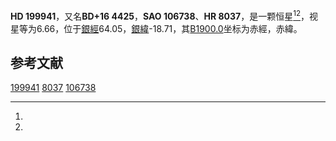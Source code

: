 {{Starbox begin
| name = HD 199941
}}
{{Starbox observe
| epoch = [[J2000.0|J2000.0]]
| constell = {{星座名待查}}<ref name=SIMBAD>{{cite web
 | url=http://simbad.u-strasbg.fr/simbad/sim-id?Ident=HR+8037
 | title=Pulsating variable Star
 | publisher=Centre de Données astronomiques de Strasbourg
 | work=SIMBAD
 | accessdate=2012-07-13
 | archive-date=2016-03-18
 | archive-url=https://web.archive.org/web/20160318075142/http://simbad.u-strasbg.fr/simbad/sim-id?Ident=HR+8037
 | dead-url=no
 }}</ref><ref name=DATA>{{cite web
 | url=http://vizier.u-strasbg.fr/viz-bin/VizieR-5?-out.add=.&-source=5050&-corr=PK=HR&-out.max=9999&HR=8037
 | title=VizieR Detailed Page
 | accessdate=2012-07-13
 | archive-date=2016-03-05
 | archive-url=https://web.archive.org/web/20160305010257/http://vizier.u-strasbg.fr/viz-bin/VizieR-5?-out.add=.&-source=5050&-corr=PK=HR&-out.max=9999&HR=8037
 | dead-url=no
 }}</ref>
| 星官 = 
| ra = {{RA|20|59|50.8}}<ref name=SIMBAD /><ref name=DATA />
| dec = {{DEC|+16|49|27}}<ref name=SIMBAD /><ref name=DATA />
| appmag_v = 6.66<ref name=SIMBAD /><ref name=DATA />
}}
{{Starbox character
| class = F4III<ref name=SIMBAD /><ref name=DATA />
| b-v = 0.38<ref name=SIMBAD /><ref name=DATA />
| u-b = -0.13<ref name=SIMBAD /><ref name=DATA />
| r-i = <ref name=SIMBAD /><ref name=DATA />
| variable = 
}}
{{Starbox astrometry
| radial_v = -0.13
| prop_mo_ra = 2
| parallax = 
| p_error = 
}}
{{Starbox catalog
| names =BD+16 4425，[[SAO星表|SAO]] 106738，[[HD星表|HD]] 199941，[[HR星表|HR]] 8037}}
{{Starbox reference |Simbad=HR+8037}}
{{Starbox end}}

'''HD 199941'''，又名'''BD+16 4425'''，'''SAO 106738'''、'''HR 8037'''，是一颗恒星<ref name=SIMBAD /><ref name=DATA />，视星等为6.66，位于[[銀道座標系|銀經]]64.05，[[銀道座標系|銀緯]]-18.71，其[[B1900.0|B1900.0]]坐标为赤經{{RA|20|55|11.6}}，赤緯{{DEC|+16|-18.71|6}}。

== 参考文献 ==
{{reflist}}

{{star-stub}}

[[Category:HD和HDE天體|199941]]
[[Category:HR天體|8037]]
[[Category:SAO天體|106738]]